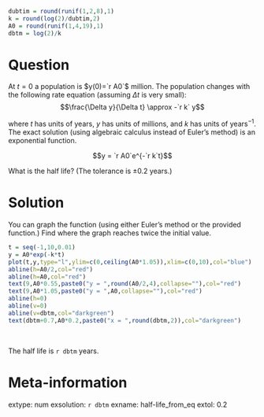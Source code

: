 ```r
dubtim = round(runif(1,2,8),1)
k = round(log(2)/dubtim,2)
A0 = round(runif(1,4,19),1)
dbtm = log(2)/k
```


Question
========

At $t=0$ a population is $y(0)=`r A0`$ million. The population changes with the following rate equation (assuming $\Delta t$ is very small):
$$\frac{\Delta y}{\Delta t} \approx -`r k` y$$

where $t$ has units of years, $y$ has units of millions, and $k$ has units of years$^{-1}$. The exact solution (using algebraic calculus instead of Euler's method) is an exponential function.

$$y = `r A0`e^{-`r k`t}$$

What is the half life? (The tolerance is $\pm 0.2$ years.)


Solution
========

You can graph the function (using either Euler's method or the provided function.) Find where the graph reaches twice the initial value.

```r
t = seq(-1,10,0.01)
y = A0*exp(-k*t)
plot(t,y,type="l",ylim=c(0,ceiling(A0*1.05)),xlim=c(0,10),col="blue")
abline(h=A0/2,col="red")
abline(h=A0,col="red")
text(9,A0*0.55,paste0("y = ",round(A0/2,4),collapse=""),col="red")
text(9,A0*1.05,paste0("y = ",A0,collapse=""),col="red")
abline(h=0)
abline(v=0)
abline(v=dbtm,col="darkgreen")
text(dbtm+0.7,A0*0.2,paste0("x = ",round(dbtm,2)),col="darkgreen")
```
\

The half life is `r dbtm` years.


Meta-information
============
extype: num
exsolution: `r dbtm`
exname: half-life_from_eq
extol: 0.2